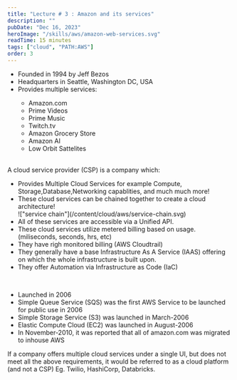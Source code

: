 ```yaml
---
title: "Lecture # 3 : Amazon and its services"
description: ""
pubDate: "Dec 16, 2023"
heroImage: "/skills/aws/amazon-web-services.svg"
readTime: 15 minutes
tags: ["cloud", "PATH:AWS"]
order: 3
---
```



<Section link="amazon" title="What is Amazon?"/>
<ul class="list-disc pl-6">
    <li>Founded in 1994 by Jeff Bezos</li>
    <li>Headquarters in Seattle, Washington DC, USA</li>
    <li>Provides multiple services:</li>
    <ul class="list-disc pl-6">
        <li>Amazon.com</li>
        <li>Prime Videos</li>
        <li>Prime Music</li>
        <li>Twitch.tv</li>
        <li>Amazon Grocery Store</li>
        <li>Amazon AI</li>
        <li>Low Orbit Sattelites</li>
    </ul>
</ul>

<br/>
<Section link="aws" title="What is a Cloud Service Provider?"/>
A cloud service provider (CSP) is a company which:
<ul class="list-disc pl-6">
    <li>Provides Multiple Cloud Services for example Compute, Storage,Database,Networking capablities, and much much more!</li>
    <li>These cloud services can be chained together to create a cloud architecture!</li>
    !["service chain"](/content/cloud/aws/service-chain.svg)
    <li>All of these services are accessible via a Unified API.</li>
    <li>These cloud services utilize metered billing based on usage. (miliseconds, seconds, hrs, etc)</li>
    <li>They have righ monitored billing (AWS Cloudtrail)</li>
    <li>They generally have a base Infrastructure As A Service (IAAS) offering on which the whole infrastructure is built upon.</li>
    <li>They offer Automation via Infrastructure as Code (IaC)</li>
</ul>

<br/>
<Section link="aws" title="What is AWS?"/>
<ul class="list-disc pl-6">
    <li>Launched in 2006</li>
    <li>Simple Queue Service (SQS) was the first AWS Service to be launched for public use in 2006</li>
    <li>Simple Storage Service (S3) was launched in March-2006</li>
    <li>Elastic Compute Cloud (EC2) was launched in August-2006</li>
    <li>In November-2010, it was reported that all of amazon.com was migrated to inhouse AWS</li>
</ul>

If a company offers multiple cloud services under a single UI, but does not meet all the above requirements, it would
be referred to as a cloud platform (and not a CSP) Eg. Twilio, HashiCorp, Databricks.